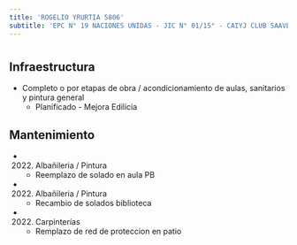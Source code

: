 ```yaml
---
title: 'ROGELIO YRURTIA 5806'
subtitle: 'EPC N° 19 NACIONES UNIDAS - JIC N° 01/15° - CAIYJ CLUB SAAVEDRA'
---
```


#
## Infraestructura

* Completo o por etapas de obra / acondicionamiento de aulas, sanitarios y pintura general 
    + Planificado - Mejora Edilicia 


## Mantenimiento

*  (2022) Albañileria / Pintura 
    + Reemplazo de solado en aula PB

*  (2022) Albañileria / Pintura 
    + Recambio de solados biblioteca

*  (2022) Carpinterías 
    + Remplazo de red de proteccion en patio








